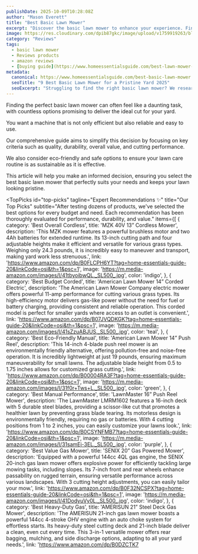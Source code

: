 ```yaml
---
publishDate: 2025-10-09T10:28:08Z
author: "Mason Everett"
title: "Best Basic Lawn Mower"
excerpt: "Discover the basic lawn mower to enhance your experience. Find top solutions based on thorough testing and reviews."
image: https://res.cloudinary.com/dpib87gkc/image/upload/v1759919263/blog_image_1759919263_aolkji.webp
category: "Reviews"
tags:
  - basic lawn mower
  - Reviews products
  - amazon reviews
  - [buying guide](https://www.homeessentialsguide.com/best-lawn-mower-small-lawn)
metadata:
  canonical: https://www.homeessentialsguide.com/best-basic-lawn-mower
  seoTitle: "9 Best Basic Lawn Mower for a Pristine Yard 2025"
  seoExcerpt: "Struggling to find the right basic lawn mower? We researched and tested top models to help you effortlessly achieve a perfectly manicured lawn."
---
```



<p>Finding the perfect basic lawn mower can often feel like a daunting task, with countless options promising to deliver the ideal cut for your yard.</p>
<p>You want a machine that is not only efficient but also reliable and easy to use.</p>
<p>Our comprehensive guide aims to simplify this decision by focusing on key criteria such as quality, durability, overall value, and cutting performance.</p>
<p>We also consider eco-friendly and safe options to ensure your lawn care routine is as sustainable as it is effective.</p>
<p>This article will help you make an informed decision, ensuring you select the best basic lawn mower that perfectly suits your needs and keeps your lawn looking pristine.</p>

<TopPicks
  id="top-picks"
  tagline="Expert Recommendations ✨"
  title="Our Top Picks"
  subtitle="After testing dozens of products, we've selected the best options for every budget and need. Each recommendation has been thoroughly evaluated for performance, durability, and value."
  items={[
    {
      category: 'Best Overall Cordless',
      title: 'MZK 40V 13” Cordless Mower',
      description: 'This MZK mower features a powerful brushless motor and two 4Ah batteries for extended runtime. Its 13-inch cutting path and four adjustable heights make it efficient and versatile for various grass types. Weighing only 24.3 pounds, it is incredibly easy to maneuver and transport, making yard work less strenuous.',
      link: 'https://www.amazon.com/dp/B0FLCPH6YT?tag=home-essentials-guide-20&linkCode=osi&th=1&psc=1',
      image: 'https://m.media-amazon.com/images/I/41tbyoibwQL._SL500_.jpg',
      color: 'indigo',
    },
    {
      category: 'Best Budget Corded',
      title: 'American Lawn Mower 14” Corded Electric',
      description: 'The American Lawn Mower Company electric mower offers powerful 11-amp performance for cutting various grass types. Its high-efficiency motor delivers gas-like power without the need for fuel or battery charging, providing consistent and reliable operation. This corded model is perfect for smaller yards where access to an outlet is convenient.',
      link: 'https://www.amazon.com/dp/B07JVQDKGK?tag=home-essentials-guide-20&linkCode=osi&th=1&psc=1',
      image: 'https://m.media-amazon.com/images/I/41sZzuABJUS._SL500_.jpg',
      color: 'teal',
    },
    {
      category: 'Best Eco-Friendly Manual',
      title: 'American Lawn Mower 14” Push Reel',
      description: 'This 14-inch 4-blade push reel mower is an environmentally friendly alternative, offering pollution-free and noise-free operation. It is incredibly lightweight at just 19 pounds, ensuring maximum maneuverability for small lawns. The adjustable blade height from 0.5 to 1.75 inches allows for customized grass cutting.',
      link: 'https://www.amazon.com/dp/B00004RA3F?tag=home-essentials-guide-20&linkCode=osi&th=1&psc=1',
      image: 'https://m.media-amazon.com/images/I/31f0r+Tws+L._SL500_.jpg',
      color: 'green',
    },
    {
      category: 'Best Manual Performance',
      title: 'LawnMaster 16” Push Reel Mower',
      description: 'The LawnMaster LMRM1602 features a 16-inch deck with 5 durable steel blades, providing a scissor-like cut that promotes a healthier lawn by preventing grass blade tearing. Its motorless design is environmentally friendly, requiring no gas or batteries. With 4 cutting positions from 1 to 2 inches, you can easily customize your lawns look.',
      link: 'https://www.amazon.com/dp/B0CSYNFMB7?tag=home-essentials-guide-20&linkCode=osi&th=1&psc=1',
      image: 'https://m.media-amazon.com/images/I/31samEj-3EL._SL500_.jpg',
      color: 'purple',
    },
    {
      category: 'Best Value Gas Mower',
      title: 'SENIX 20” Gas Powered Mower',
      description: 'Equipped with a powerful 144cc 4QL gas engine, the SENIX 20-inch gas lawn mower offers explosive power for efficiently tackling large mowing tasks, including slopes. Its 7-inch front and rear wheels enhance passability on rugged terrain, ensuring versatile performance across various landscapes. With 3 cutting height adjustments, you can easily tailor your mow.',
      link: 'https://www.amazon.com/dp/B0F32NCSPX?tag=home-essentials-guide-20&linkCode=osi&th=1&psc=1',
      image: 'https://m.media-amazon.com/images/I/41DodyuVy0L._SL500_.jpg',
      color: 'indigo',
    },
    {
      category: 'Best Heavy-Duty Gas',
      title: 'AMERISUN 21” Steel Deck Gas Mower',
      description: 'The AMERISUN 21-inch gas lawn mower boasts a powerful 144cc 4-stroke OHV engine with an auto choke system for effortless starts. Its heavy-duty steel cutting deck and 21-inch blade deliver a clean, even cut every time. This 3-in-1 versatile mower offers rear bagging, mulching, and side discharge options, adapting to all your yard needs.',
      link: 'https://www.amazon.com/dp/B0DZCTK7